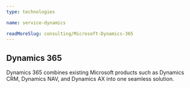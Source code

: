 ```yaml
---
type: technologies

name: service-dynamics

readMoreSlug: consulting/Microsoft-Dynamics-365
---
```


## Dynamics 365

Dynamics 365 combines existing Microsoft products such as Dynamics CRM, Dynamics NAV, and Dynamics AX into one seamless solution.
